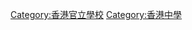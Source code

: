 {{Commonscat|Government schools in Hong Kong}}

[[Category:香港官立學校|Category:香港官立學校]]
[[Category:香港中學|Category:香港中學]]